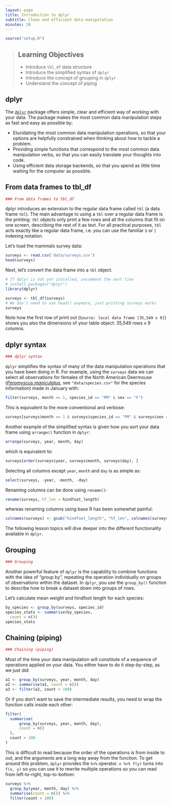 ```yaml
---
layout: page
title: Introduction to dplyr
subtitle: Clean and efficient data manipulation
minutes: 20
---
```


```r
source("setup.R")
```

> ## Learning Objectives
>
> * Introduce `tbl_df` data structure
> * Introduce the simplified syntax of `dplyr`
> * Introduce the concept of grouping in `dplyr`
> * Understand the concept of piping

## dplyr

The [`dplyr`](https://github.com/hadley/dplyr) package offers simple, clear and
efficient way of working with your data. The package makes the most common data
manipulation steps as fast and easy as possible by:

* Elucidating the most common data manipulation operations, so that your
  options are helpfully constrained when thinking about how to tackle a
  problem.
* Providing simple functions that correspond to the most common
  data manipulation verbs, so that you can easily translate your thoughts
  into code.
* Using efficient data storage backends, so that you spend as little time
  waiting for the computer as possible.

## From data frames to tbl_df

```r
### From data frames to tbl_df
```

dplyr introduces an extension to the regular data frame called `tbl` (a data
frame `tbl`). The main advantage to using a `tbl` over a regular data frame
is the printing: `tbl` objects only print a few rows and all the columns that
fit on one screen, describing the rest of it as text. For all practical
purposes, `tbl` acts exactly like a regular data frame, i.e. you can use the
familiar `$` or `[` indexing notation.

Let's load the mammals survey data:

```r
surveys <- read.csv('data/surveys.csv')
head(surveys)
```

Next, let's convert the data frame into a `tbl` object.

```r
# If dplyr is not yet installed, uncomment the next line
# install.packages("dplyr")
library(dplyr)

surveys <- tbl_df(surveys)
# We don't need to use head() anymore, just printing surveys works
surveys
```

Note how the first row of print out (`Source: local data frame [35,549 x 9]`)
shows you also the dimensions of your table object: 35,549 rows x 9 columns.

## dplyr syntax

```r
### dplyr syntax
```

`dplyr` simplifies the syntax of many of the data manipulation operations that
you have been doing in R. For example, using the `surveys` data we can select
all observations for females of the North American Deermouse
([*Peromyscus maniculatus*](https://en.wikipedia.org/wiki/Peromyscus_maniculatus),
see `"data/species.csv"` for the species information) made in January with:

```r
filter(surveys, month == 1, species_id == "PM" & sex == "F")
```

This is equivalent to the more conventional and verbose:

```r
surveys[surveys$month == 1 & surveys$species_id == "PM" & surveys$sex == "F", ]
```

Another example of the simplified syntax is given how you sort your data frame
using `arrange()` function in `dplyr`:

```r
arrange(surveys, year, month, day)
```

which is equivalent to:

```r
surveys[order(surveys$year, surveys$month, surveys$day), ]
```

Selecting all columns except `year`, `month` and `day` is as simple as:

```r
select(surveys, -year, -month, -day)
```

Renaming columns can be done using `rename()`:

```r
rename(surveys, hf_len = hindfoot_length)
```

whereas renaming columns using base R has been somewhat painful:

```r
colnames(surveys) <- gsub("hindfoot_length", "hf_len", colnames(surveys))
```

The following lesson topics will dive deeper into the different functionality
available in `dplyr`.

## Grouping

```r
### Grouping
```

Another powerful feature of `dplyr` is the capability to combine functions
with the idea of "group by", repeating the operation individually on groups of
observations within the dataset. In `dplyr`, you use the `group_by()` function
to describe how to break a dataset down into groups of rows.

Let's calculate mean weight and hindfoot length for each species:

```r
by_species <- group_by(surveys, species_id)
species_stats <- summarise(by_species,
  count = n())
species_stats
```

## Chaining (piping)

```r
### Chaining (piping)
```

Most of the time your data manipulation will constitute of a sequence of
operations applied on your data. You either have to do it step-by-step, as we
just did:

```r
a1 <- group_by(surveys, year, month, day)
a2 <- summarise(a1, count = n())
a3 <- filter(a2, count > 100)
```

Or if you don't want to save the intermediate results, you need to wrap the
function calls inside each other:

```r
filter(
  summarise(
      group_by(surveys, year, month, day),
      count = n()
  ),
  count > 100
)
```

This is difficult to read because the order of the operations is from inside to
out, and the arguments are a long way away from the function. To get around this
problem, `dplyr` provides the `%>%` operator. `x %>% f(y)` turns into `f(x, y)`
so you can use it to rewrite multiple operations so you can read from
left-to-right, top-to-bottom:

```r
surveys %>%
  group_by(year, month, day) %>%
  summarise(count = n()) %>%
  filter(count > 100)
```

